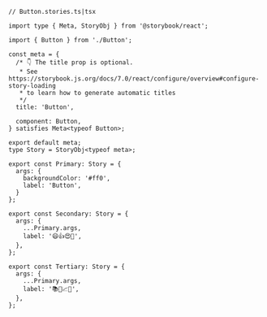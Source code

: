 ```tsx
// Button.stories.ts|tsx

import type { Meta, StoryObj } from '@storybook/react';

import { Button } from './Button';

const meta = {
  /* 👇 The title prop is optional.
   * See https://storybook.js.org/docs/7.0/react/configure/overview#configure-story-loading
   * to learn how to generate automatic titles
   */
  title: 'Button',

  component: Button,
} satisfies Meta<typeof Button>;

export default meta;
type Story = StoryObj<typeof meta>;

export const Primary: Story = {
  args: {
    backgroundColor: '#ff0',
    label: 'Button',
  }
};

export const Secondary: Story = {
  args: {
    ...Primary.args,
    label: '😄👍😍💯',
  },
};

export const Tertiary: Story = {
  args: {
    ...Primary.args,
    label: '📚📕📈🤓',
  },
};
```
